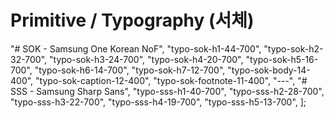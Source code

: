 

<Meta title="Primitives/Typography (서체)" />

# Primitive / Typography (서체)

  "# SOK - Samsung One Korean NoF",
  "typo-sok-h1-44-700",
  "typo-sok-h2-32-700",
  "typo-sok-h3-24-700",
  "typo-sok-h4-20-700",
  "typo-sok-h5-16-700",
  "typo-sok-h6-14-700",
  "typo-sok-h7-12-700",
  "typo-sok-body-14-400",
  "typo-sok-caption-12-400",
  "typo-sok-footnote-11-400",
  "---",
  "# SSS - Samsung Sharp Sans",
  "typo-sss-h1-40-700",
  "typo-sss-h2-28-700",
  "typo-sss-h3-22-700",
  "typo-sss-h4-19-700",
  "typo-sss-h5-13-700",
];

<Unstyled>
  <TypoPreview typoNames={fontSizes} />
</Unstyled>


